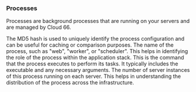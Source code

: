 ---
---

### Processes

Processes are background processes that are running on your servers and are managed by Cloud 66.

<Model>
    <ModelProperty name="md5" type="string">
        The MD5 hash is used to uniquely identify the process configuration and can be useful for caching or comparison purposes.
    </ModelProperty>
    <ModelProperty name="name" type="string">
        The name of the process, such as "web", "worker", or "scheduler". This helps in identifying the role of the process within the application stack.
    </ModelProperty>
    <ModelProperty name="command" type="string" >
        This is the command that the process executes to perform its tasks. It typically includes the executable and any necessary arguments.
    </ModelProperty>
    <ModelProperty name="servers" type="number">
        The number of server instances of this process running on each server. This helps in understanding the distribution of the process across the infrastructure.
    </ModelProperty>
</Model>
